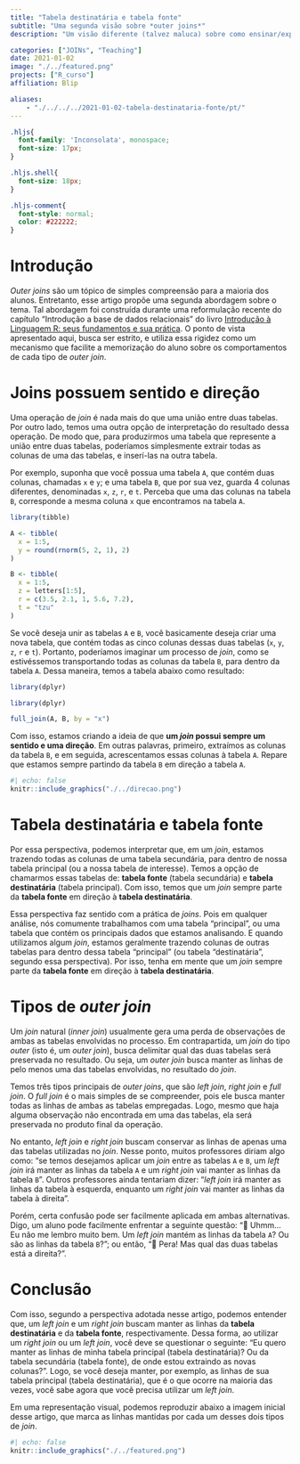 ```yaml
---
title: "Tabela destinatária e tabela fonte"
subtitle: "Uma segunda visão sobre *outer joins*"
description: "Um visão diferente (talvez maluca) sobre como ensinar/explicar *Outer joins* para seus alunos"

categories: ["JOINs", "Teaching"]
date: 2021-01-02
image: "./../featured.png"
projects: ["R_curso"]
affiliation: Blip

aliases: 
    - "./../../../2021-01-02-tabela-destinataria-fonte/pt/"
---
```



```css
.hljs{
  font-family: 'Inconsolata', monospace;
  font-size: 17px;
}

.hljs.shell{
  font-size: 18px;
}

.hljs-comment{
  font-style: normal;
  color: #222222;
}
```




# Introdução

*Outer joins* são um tópico de simples compreensão para a maioria dos alunos. Entretanto, esse artigo propõe uma segunda abordagem sobre o tema. Tal abordagem foi construída durante uma reformulação recente do capítulo "Introdução a base de dados relacionais" do livro [Introdução à Linguagem R: seus fundamentos e sua prática](https://pedro-faria.netlify.app/pt/publication/book/introducao_linguagem_r/). O ponto de vista apresentado aqui, busca ser estrito, e utiliza essa rigidez como um mecanismo que facilite a memorização do aluno sobre os comportamentos de cada tipo de *outer join*.

# Joins possuem sentido e direção

Uma operação de *join* é nada mais do que uma união entre duas tabelas. Por outro lado, temos uma outra opção de interpretação do resultado dessa operação. De modo que, para produzirmos uma tabela que represente a união entre duas tabelas, poderíamos simplesmente extrair todas as colunas de uma das tabelas, e inserí-las na outra tabela.

Por exemplo, suponha que você possua uma tabela `A`, que contém duas colunas, chamadas `x` e `y`; e uma tabela `B`, que por sua vez, guarda 4 colunas diferentes, denominadas `x`, `z`, `r`, e `t`. Perceba que uma das colunas na tabela `B`, corresponde a mesma coluna `x` que encontramos na tabela `A`.

```r
library(tibble)

A <- tibble(
  x = 1:5,
  y = round(rnorm(5, 2, 1), 2)
)

B <- tibble(
  x = 1:5,
  z = letters[1:5],
  r = c(3.5, 2.1, 1, 5.6, 7.2),
  t = "tzu"
)
```


Se você deseja unir as tabelas `A` e `B`, você basicamente deseja criar uma nova tabela, que contém todas as cinco colunas dessas duas tabelas (`x`, `y`, `z`, `r` e `t`). Portanto, poderíamos imaginar um processo de *join*, como se estivéssemos transportando todas as colunas da tabela `B`, para dentro da tabela `A`. Dessa maneira, temos a tabela abaixo como resultado:

```r
library(dplyr)
```
```r
library(dplyr)
```
```r
full_join(A, B, by = "x")
```


Com isso, estamos criando a ideia de que **um *join* possui sempre um sentido e uma direção**. Em outras palavras, primeiro, extraímos as colunas da tabela `B`, e em seguida, acrescentamos essas colunas à tabela `A`. Repare que estamos sempre partindo da tabela `B` em direção a tabela `A`.

```r
#| echo: false
knitr::include_graphics("./../direcao.png")
```

# Tabela destinatária e tabela fonte

Por essa perspectiva, podemos interpretar que, em um *join*, estamos trazendo todas as colunas de uma tabela secundária, para dentro de nossa tabela principal (ou a nossa tabela de interesse). Temos a opção de chamarmos essas tabelas de: **tabela fonte** (tabela secundária) e **tabela destinatária** (tabela principal). Com isso, temos que um *join* sempre parte da **tabela fonte** em direção à **tabela destinatária**.

Essa perspectiva faz sentido com a prática de *joins*. Pois em qualquer análise, nós comumente trabalhamos com uma tabela "principal", ou uma tabela que contém os principais dados que estamos analisando. E quando utilizamos algum *join*, estamos geralmente trazendo colunas de outras tabelas para dentro dessa tabela "principal" (ou tabela "destinatária", segundo essa perspectiva). Por isso, tenha em mente que um *join* sempre parte da **tabela fonte** em direção à **tabela destinatária**.



# Tipos de *outer join* 

Um *join* natural (*inner join*) usualmente gera uma perda de observações de ambas as tabelas envolvidas no processo. Em contrapartida, um *join* do tipo *outer* (isto é, um *outer join*), busca delimitar qual das duas tabelas será preservada no resultado. Ou seja, um *outer join* busca manter as linhas de pelo menos uma das tabelas envolvidas, no resultado do *join*.

Temos três tipos principais de *outer joins*, que são *left join*, *right join* e *full join*. O *full join* é o mais simples de se compreender, pois ele busca manter todas as linhas de ambas as tabelas empregadas. Logo, mesmo que haja alguma observação não encontrada em uma das tabelas, ela será preservada no produto final da operação.

No entanto, *left join* e *right join* buscam conservar as linhas de apenas uma das tabelas utilizadas no *join*. Nesse ponto, muitos professores diriam algo como: "se temos desejamos aplicar um *join* entre as tabelas `A` e `B`, um *left join* irá manter as linhas da tabela `A` e um *right join* vai manter as linhas da tabela `B`". Outros professores ainda tentariam dizer: "*left join* irá manter as linhas da tabela à esquerda, enquanto um *right join* vai manter as linhas da tabela à direita". 

Porém, certa confusão pode ser facilmente aplicada em ambas alternativas. Digo, um aluno pode facilmente enfrentar a seguinte questão: "🤔 Uhmm... Eu não me lembro muito bem. Um *left join* mantém as linhas da tabela `A`? Ou são as linhas da tabela `B`?"; ou então, "🤔 Pera! Mas qual das duas tabelas está a direita?".

# Conclusão

Com isso, segundo a perspectiva adotada nesse artigo, podemos entender que, um *left join* e um *right join* buscam manter as linhas da **tabela destinatária** e da **tabela fonte**, respectivamente. Dessa forma, ao utilizar um *right join* ou um *left join*, você deve se questionar o seguinte: "Eu quero manter as linhas de minha tabela principal (tabela destinatária)? Ou da tabela secundária (tabela fonte), de onde estou extraindo as novas colunas?". Logo, se você deseja manter, por exemplo, as linhas de sua tabela principal (tabela destinatária), que é o que ocorre na maioria das vezes, você sabe agora que você precisa utilizar um *left join*.

Em uma representação visual, podemos reproduzir abaixo a imagem inicial desse artigo, que marca as linhas mantidas por cada um desses dois tipos de *join*.

```r
#| echo: false
knitr::include_graphics("./../featured.png")
```


